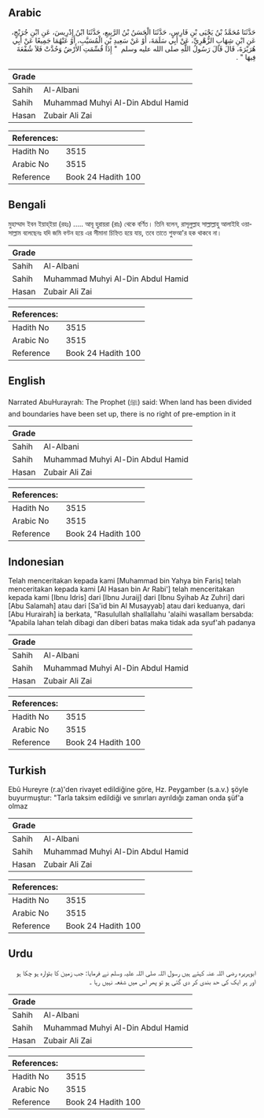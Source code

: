 ## Arabic


<div dir="rtl" lang="ar" style={{fontSize:'larger',backgroundColor:'#f8f9fa',padding:20}}>
حَدَّثَنَا مُحَمَّدُ بْنُ يَحْيَى بْنِ فَارِسٍ، حَدَّثَنَا الْحَسَنُ بْنُ الرَّبِيعِ، حَدَّثَنَا ابْنُ إِدْرِيسَ، عَنِ ابْنِ جُرَيْجٍ، عَنِ ابْنِ شِهَابٍ الزُّهْرِيِّ، عَنْ أَبِي سَلَمَةَ، أَوْ عَنْ سَعِيدِ بْنِ الْمُسَيَّبِ، أَوْ عَنْهُمَا جَمِيعًا عَنْ أَبِي هُرَيْرَةَ، قَالَ قَالَ رَسُولُ اللَّهِ صلى الله عليه وسلم ‏ "‏ إِذَا قُسِّمَتِ الأَرْضُ وَحُدَّتْ فَلاَ شُفْعَةَ فِيهَا ‏"‏ ‏.‏
</div>
<div style={{backgroundColor:'#f8f9fa',padding:20, marginBottom: 10}}><table> <thead> <tr> <th>Grade</th> <th></th> </tr> </thead> <tbody> <tr><td>Sahih</td><td>Al-Albani</td></tr><tr><td>Sahih</td><td>Muhammad Muhyi Al-Din Abdul Hamid</td></tr><tr><td>Hasan</td><td>Zubair Ali Zai</td></tr></tbody></table><table> <thead> <tr> <th>References:</th> <th></th> </tr> </thead> <tbody><tr><td>Hadith No</td><td>3515</td></tr><tr><td>Arabic No</td><td>3515</td></tr><tr><td>Reference</td><td>Book 24 Hadith 100</td></tr></tbody></table></div>

## Bengali


<div dir="ltr" lang="bn" style={{fontSize:'larger',backgroundColor:'#f8f9fa',padding:20}}>
মুহাম্মাদ ইবন ইয়াহ্‌ইয়া (রহঃ) ..... আবূ হুরায়রা (রাঃ) থেকে বর্ণিত। তিনি বলেন, রাসূলুল্লাহ সাল্লাল্লাহু আলাইহি ওয়াসাল্লাম বলেছেনঃ যদি জমি বণ্টন হয়ে এর সীমানা চিহ্নিত হয়ে যায়, তবে তাতে শুফআ'র হক থাকবে না।
</div>
<div style={{backgroundColor:'#f8f9fa',padding:20, marginBottom: 10}}><table> <thead> <tr> <th>Grade</th> <th></th> </tr> </thead> <tbody> <tr><td>Sahih</td><td>Al-Albani</td></tr><tr><td>Sahih</td><td>Muhammad Muhyi Al-Din Abdul Hamid</td></tr><tr><td>Hasan</td><td>Zubair Ali Zai</td></tr></tbody></table><table> <thead> <tr> <th>References:</th> <th></th> </tr> </thead> <tbody><tr><td>Hadith No</td><td>3515</td></tr><tr><td>Arabic No</td><td>3515</td></tr><tr><td>Reference</td><td>Book 24 Hadith 100</td></tr></tbody></table></div>

## English


<div dir="ltr" lang="en" style={{fontSize:'larger',backgroundColor:'#f8f9fa',padding:20}}>
Narrated AbuHurayrah: The Prophet (ﷺ) said: When land has been divided and boundaries have been set up, there is no right of pre-emption in it
</div>
<div style={{backgroundColor:'#f8f9fa',padding:20, marginBottom: 10}}><table> <thead> <tr> <th>Grade</th> <th></th> </tr> </thead> <tbody> <tr><td>Sahih</td><td>Al-Albani</td></tr><tr><td>Sahih</td><td>Muhammad Muhyi Al-Din Abdul Hamid</td></tr><tr><td>Hasan</td><td>Zubair Ali Zai</td></tr></tbody></table><table> <thead> <tr> <th>References:</th> <th></th> </tr> </thead> <tbody><tr><td>Hadith No</td><td>3515</td></tr><tr><td>Arabic No</td><td>3515</td></tr><tr><td>Reference</td><td>Book 24 Hadith 100</td></tr></tbody></table></div>

## Indonesian


<div dir="ltr" lang="id" style={{fontSize:'larger',backgroundColor:'#f8f9fa',padding:20}}>
Telah menceritakan kepada kami [Muhammad bin Yahya bin Faris] telah menceritakan kepada kami [Al Hasan bin Ar Rabi'] telah menceritakan kepada kami [Ibnu Idris] dari [Ibnu Juraij] dari [Ibnu Syihab Az Zuhri] dari [Abu Salamah] atau dari [Sa'id bin Al Musayyab] atau dari keduanya, dari [Abu Hurairah] ia berkata, "Rasulullah shallallahu 'alaihi wasallam bersabda: "Apabila lahan telah dibagi dan diberi batas maka tidak ada syuf'ah padanya
</div>
<div style={{backgroundColor:'#f8f9fa',padding:20, marginBottom: 10}}><table> <thead> <tr> <th>Grade</th> <th></th> </tr> </thead> <tbody> <tr><td>Sahih</td><td>Al-Albani</td></tr><tr><td>Sahih</td><td>Muhammad Muhyi Al-Din Abdul Hamid</td></tr><tr><td>Hasan</td><td>Zubair Ali Zai</td></tr></tbody></table><table> <thead> <tr> <th>References:</th> <th></th> </tr> </thead> <tbody><tr><td>Hadith No</td><td>3515</td></tr><tr><td>Arabic No</td><td>3515</td></tr><tr><td>Reference</td><td>Book 24 Hadith 100</td></tr></tbody></table></div>

## Turkish


<div dir="ltr" lang="tr" style={{fontSize:'larger',backgroundColor:'#f8f9fa',padding:20}}>
Ebû Hureyre (r.a)'den rivayet edildiğine göre, Hz. Peygamber (s.a.v.) şöyle buyurmuştur: "Tarla taksim edildiği ve sınırları ayrıldığı zaman onda şüf'a olmaz
</div>
<div style={{backgroundColor:'#f8f9fa',padding:20, marginBottom: 10}}><table> <thead> <tr> <th>Grade</th> <th></th> </tr> </thead> <tbody> <tr><td>Sahih</td><td>Al-Albani</td></tr><tr><td>Sahih</td><td>Muhammad Muhyi Al-Din Abdul Hamid</td></tr><tr><td>Hasan</td><td>Zubair Ali Zai</td></tr></tbody></table><table> <thead> <tr> <th>References:</th> <th></th> </tr> </thead> <tbody><tr><td>Hadith No</td><td>3515</td></tr><tr><td>Arabic No</td><td>3515</td></tr><tr><td>Reference</td><td>Book 24 Hadith 100</td></tr></tbody></table></div>

## Urdu


<div dir="rtl" lang="ur" style={{fontSize:'larger',backgroundColor:'#f8f9fa',padding:20}}>
ابوہریرہ رضی اللہ عنہ کہتے ہیں رسول اللہ صلی اللہ علیہ وسلم نے فرمایا: جب زمین کا بٹوارہ ہو چکا ہو اور ہر ایک کی حد بندی کر دی گئی ہو تو پھر اس میں شفعہ نہیں رہا ۔
</div>
<div style={{backgroundColor:'#f8f9fa',padding:20, marginBottom: 10}}><table> <thead> <tr> <th>Grade</th> <th></th> </tr> </thead> <tbody> <tr><td>Sahih</td><td>Al-Albani</td></tr><tr><td>Sahih</td><td>Muhammad Muhyi Al-Din Abdul Hamid</td></tr><tr><td>Hasan</td><td>Zubair Ali Zai</td></tr></tbody></table><table> <thead> <tr> <th>References:</th> <th></th> </tr> </thead> <tbody><tr><td>Hadith No</td><td>3515</td></tr><tr><td>Arabic No</td><td>3515</td></tr><tr><td>Reference</td><td>Book 24 Hadith 100</td></tr></tbody></table></div>